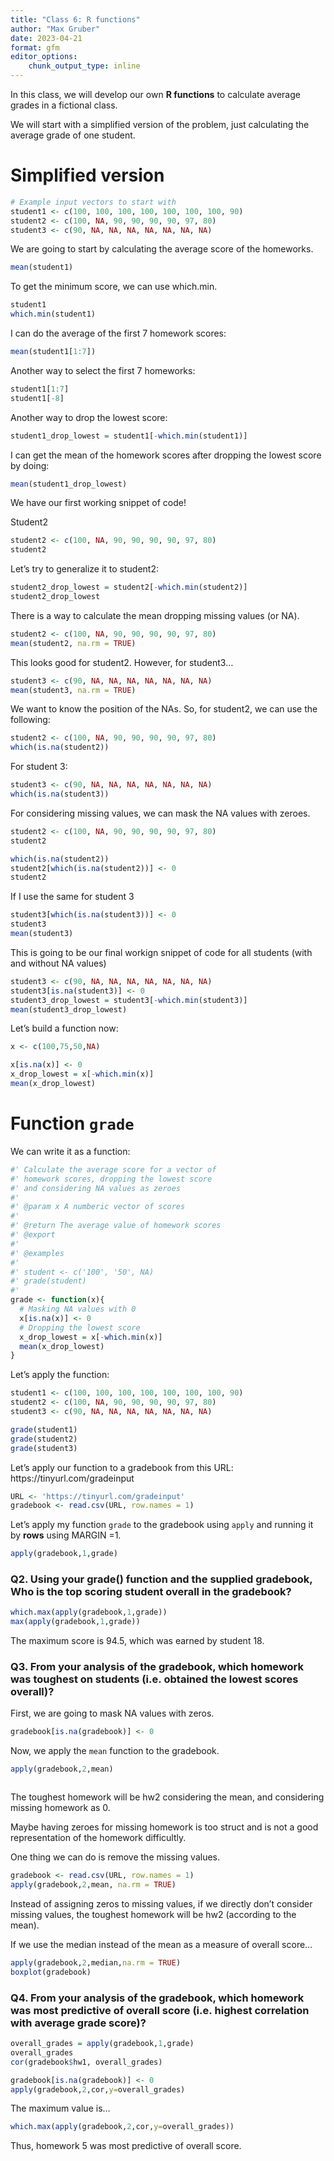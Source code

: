 ```yaml
---
title: "Class 6: R functions"
author: "Max Gruber"
date: 2023-04-21
format: gfm
editor_options:
    chunk_output_type: inline
---
```


In this class, we will develop our own **R functions** to calculate average grades in a fictional class.

We will start with a simplified version of the problem, just calculating the average grade of one student.

# Simplified version

```r
# Example input vectors to start with
student1 <- c(100, 100, 100, 100, 100, 100, 100, 90)
student2 <- c(100, NA, 90, 90, 90, 90, 97, 80)
student3 <- c(90, NA, NA, NA, NA, NA, NA, NA)
```

We are going to start by calculating the average score of the homeworks.

```r
mean(student1)
```

To get the minimum score, we can use which.min.

```r
student1
which.min(student1)
```

I can do the average of the first 7 homework scores:

```r
mean(student1[1:7])
```

Another way to select the first 7 homeworks:

```r
student1[1:7]
student1[-8]
```

Another way to drop the lowest score:

```r
student1_drop_lowest = student1[-which.min(student1)]
```

I can get the mean of the homework scores after dropping the lowest score by doing:

```r
mean(student1_drop_lowest)
```

We have our first working snippet of code!

Student2

```r
student2 <- c(100, NA, 90, 90, 90, 90, 97, 80)
student2
```

Let's try to generalize it to student2:

```r
student2_drop_lowest = student2[-which.min(student2)]
student2_drop_lowest
```

There is a way to calculate the mean dropping missing values (or NA).

```r
student2 <- c(100, NA, 90, 90, 90, 90, 97, 80)
mean(student2, na.rm = TRUE)
```

This looks good for student2. However, for student3...

```r
student3 <- c(90, NA, NA, NA, NA, NA, NA, NA)
mean(student3, na.rm = TRUE)
```

We want to know the position of the NAs. So, for student2, we can use the following:

```r
student2 <- c(100, NA, 90, 90, 90, 90, 97, 80)
which(is.na(student2))
```

For student 3:

```r
student3 <- c(90, NA, NA, NA, NA, NA, NA, NA)
which(is.na(student3))
```

For considering missing values, we can mask the NA values with zeroes.

```r
student2 <- c(100, NA, 90, 90, 90, 90, 97, 80)
student2
```

```r
which(is.na(student2))
student2[which(is.na(student2))] <- 0
student2
```

If I use the same for student 3

```r
student3[which(is.na(student3))] <- 0
student3
mean(student3)
```

This is going to be our final workign snippet of code for all students (with and without NA values)

```r
student3 <- c(90, NA, NA, NA, NA, NA, NA, NA)
student3[is.na(student3)] <- 0
student3_drop_lowest = student3[-which.min(student3)]
mean(student3_drop_lowest)
```

Let's build a function now:

```r
x <- c(100,75,50,NA)

x[is.na(x)] <- 0
x_drop_lowest = x[-which.min(x)]
mean(x_drop_lowest)
```

# Function `grade`

We can write it as a function:

```r
#' Calculate the average score for a vector of 
#' homework scores, dropping the lowest score
#' and considering NA values as zeroes
#'
#' @param x A numberic vector of scores
#'
#' @return The average value of homework scores
#' @export
#'
#' @examples
#' 
#' student <- c('100', '50', NA)
#' grade(student)
#' 
grade <- function(x){
  # Masking NA values with 0
  x[is.na(x)] <- 0
  # Dropping the lowest score
  x_drop_lowest = x[-which.min(x)]
  mean(x_drop_lowest)
}
```

Let's apply the function:

```r
student1 <- c(100, 100, 100, 100, 100, 100, 100, 90)
student2 <- c(100, NA, 90, 90, 90, 90, 97, 80)
student3 <- c(90, NA, NA, NA, NA, NA, NA, NA)

grade(student1)
grade(student2)
grade(student3)
```

Let's apply our function to a gradebook from this URL: https://tinyurl.com/gradeinput

```r
URL <- 'https://tinyurl.com/gradeinput'
gradebook <- read.csv(URL, row.names = 1)
```

Let's apply my function `grade` to the gradebook using `apply` and running it by **rows** using MARGIN =1.

```r
apply(gradebook,1,grade)
```

### 

### **Q2.** Using your grade() function and the supplied gradebook, Who is the top scoring student overall in the gradebook?

```r
which.max(apply(gradebook,1,grade))
max(apply(gradebook,1,grade))
```

The maximum score is 94.5, which was earned by student 18.

### **Q3.** From your analysis of the gradebook, which homework was toughest on students (i.e. obtained the lowest scores overall)?

First, we are going to mask NA values with zeros.

```r
gradebook[is.na(gradebook)] <- 0
```

Now, we apply the `mean` function to the gradebook.

```r
apply(gradebook,2,mean)
```

```         
```

The toughest homework will be hw2 considering the mean, and considering missing homework as 0.

Maybe having zeroes for missing homework is too struct and is not a good representation of the homework difficultly.

One thing we can do is remove the missing values.

```r
gradebook <- read.csv(URL, row.names = 1)
apply(gradebook,2,mean, na.rm = TRUE)
```

Instead of assigning zeros to missing values, if we directly don't consider missing values, the toughest homework will be hw2 (according to the mean).

If we use the median instead of the mean as a measure of overall score...

```r
apply(gradebook,2,median,na.rm = TRUE)
boxplot(gradebook)
```

### **Q4.** From your analysis of the gradebook, which homework was most predictive of overall score (i.e. highest correlation with average grade score)?

```r
overall_grades = apply(gradebook,1,grade)
overall_grades
cor(gradebook$hw1, overall_grades)
```

```r
gradebook[is.na(gradebook)] <- 0
apply(gradebook,2,cor,y=overall_grades)
```

The maximum value is...

```r
which.max(apply(gradebook,2,cor,y=overall_grades))
```

Thus, homework 5 was most predictive of overall score.
